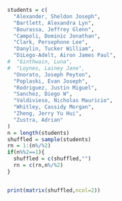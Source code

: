 ```r
students = c(
  "Alexander, Sheldon Joseph",
  "Bartlett, Alexandra Lyn",
  "Bourassa, Jeffrey Glenn",
  "Campoli, Dominic Jonathan",
  "Clark, Persephone Lee",
  "Danylin, Tucker William",
  "DiLego-Adelt, Airon James Paul",
#  "Ginthwain, Luna",
#  "Loynes, Lainey Jane",
  "Onorato, Joseph Peyton",
  "Poplaski, Evan Joseph",
  "Rodriguez, Justin Miguel",
  "Sanchez, Diego W",
  "Valdivieso, Nicholas Mauricio",
  "Whitley, Cassidy Morgan",
  "Zheng, Jerry Yu Hui",
  "Zustra, Adrian"
)
n = length(students)
shuffled = sample(students)
rn = 1:(n%/%2)
if(n%%2==1){
  shuffled = c(shuffled,"")
  rn = c(rn,n%/%2)
}


print(matrix(shuffled,ncol=2))
```